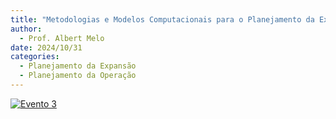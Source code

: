 ```yaml
---
title: "Metodologias e Modelos Computacionais para o Planejamento da Expansão e da Operação Energética no Brasil"
author:
  - Prof. Albert Melo
date: 2024/10/31
categories: 
  - Planejamento da Expansão
  - Planejamento da Operação 
---
```


[![Evento 3](images/Evento%2031-10-24.png)](https://github.com/TransicaoEnergetica/Projeto_Extensao_TE/blob/main/pdfs/Evento%203%20-%20Introdu%C3%A7%C3%A3o%20Metodologias%20Planej%20Expans%C3%A3o%20e%20Opera%C3%A7%C3%A3o%20-%20Projeto%20Extens%C3%A3o%20-%2031.10.2024.pdf)
